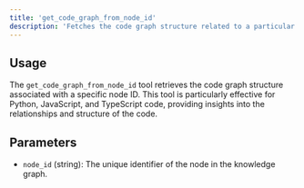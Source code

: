```yaml
---
title: 'get_code_graph_from_node_id'
description: 'Fetches the code graph structure related to a particular node ID (works best with py, js, ts).'
---
```


## Usage

The `get_code_graph_from_node_id` tool retrieves the code graph structure associated with a specific node ID. This tool is particularly effective for Python, JavaScript, and TypeScript code, providing insights into the relationships and structure of the code.

## Parameters

- `node_id` (string): The unique identifier of the node in the knowledge graph.

